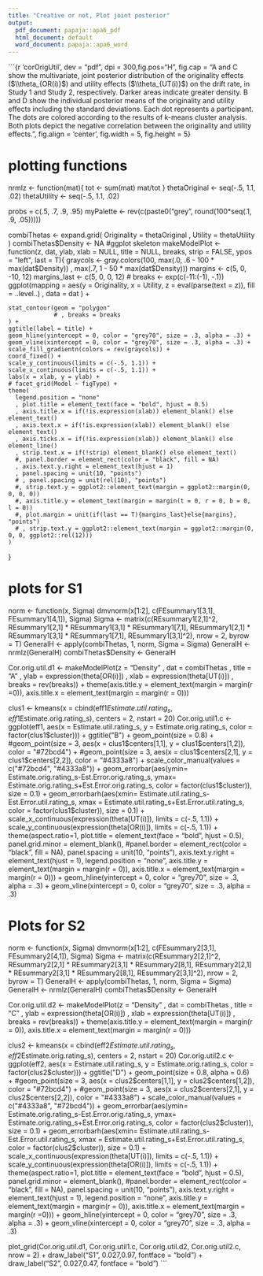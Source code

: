 ```yaml
---
title: "Creative or not, Plot joint posterior"
output:
  pdf_document: papaja::apa6_pdf
  html_document: default
  word_document: papaja::apa6_word
---
```

```{r 'corOrigUtil', dev = "pdf", dpi = 300,fig.pos="H", fig.cap = "A and C show the multivariate, joint posterior distribution of the originality effects ($\\theta_{OR(i)}$) and utility effects ($\\theta_{UT(i)}$) on the drift rate, in Study 1 and Study 2, respectively. Darker areas indicate greater density. B and D show the individual posterior means of the originality and utility effects including the standard deviations. Each dot represents a participant. The dots are colored according to the results of k-means cluster analysis. Both plots depict the negative correlation between the originality and utility effects.", fig.align = 'center', fig.width = 5, fig.height = 5}

# plotting functions
nrmlz <- function(mat){
  tot <- sum(mat)
  mat/tot
}
thetaOriginal <- seq(-.5, 1.1, .02)
thetaUtility <- seq(-.5, 1.1, .02)


probs = c(.5, .7, .9, .95)
myPalette <- rev(c(paste0("grey", round(100*seq(.1, .9, .05)))))

combiThetas <- expand.grid(
  Originality = thetaOriginal
  , Utility = thetaUtility
)
combiThetas$Density <- NA
#ggplot skeleton
makeModelPlot <- function(z, dat, ylab, xlab = NULL, title = NULL, breaks, strip = FALSE, ypos = "left", last = T){
  graycols <- gray.colors(100, max(.0, .6 - 100 * max(dat$Density))
                          , max(.7, 1 - 50 * max(dat$Density)))
  margins <- c(5, 0, -10, 12)
  margins_last <- c(5, 0, 0, 12)
  # breaks <- exp(c(-11:(-1), -.1))
  ggplot(mapping = aes(y = Originality, x = Utility, z = eval(parse(text = z)), fill = ..level..)
         , data = dat
  ) +
    
    stat_contour(geom = "polygon"
                 # , breaks = breaks
    ) +
    ggtitle(label = title) +
    geom_hline(yintercept = 0, color = "grey70", size = .3, alpha = .3) +
    geom_vline(xintercept = 0, color = "grey70", size = .3, alpha = .3) +
    scale_fill_gradientn(colors = rev(graycols)) +
    coord_fixed() +
    scale_y_continuous(limits = c(-.5, 1.1)) +
    scale_x_continuous(limits = c(-.5, 1.1)) +
    labs(x = xlab, y = ylab) +
    # facet_grid(Model ~ figType) +
    theme(
      legend.position = "none"
      , plot.title = element_text(face = "bold", hjust = 0.5)
      , axis.title.x = if(!is.expression(xlab)) element_blank() else element_text()
      , axis.text.x = if(!is.expression(xlab)) element_blank() else element_text()
      , axis.ticks.x = if(!is.expression(xlab)) element_blank() else element_line()
      , strip.text.x = if(!strip) element_blank() else element_text()
      #, panel.border = element_rect(color = "black", fill = NA)
      , axis.text.y.right = element_text(hjust = 1)
      , panel.spacing = unit(10, "points")
      # , panel.spacing = unit(rel(10), "points")
      #, strip.text.y = ggplot2::element_text(margin = ggplot2::margin(0, 0, 0, 0))
      #, axis.title.y = element_text(margin = margin(t = 0, r = 0, b = 0, l = 0))
      #, plot.margin = unit(if(last == T){margins_last}else{margins}, "points")
      # , strip.text.y = ggplot2::element_text(margin = ggplot2::margin(0, 0, 0, ggplot2::rel(12)))
    )
}

# plots for S1
norm <- function(x, Sigma) dmvnorm(x[1:2], c(FEsummary1[3,1], FEsummary1[4,1]), Sigma)
Sigma <- matrix(c(REsummary1[2,1]^2, 
                  REsummary1[2,1] * REsummary1[3,1] * REsummary1[7,1], 
                  REsummary1[2,1] * REsummary1[3,1] * REsummary1[7,1], 
                  REsummary1[3,1]^2), 
                nrow = 2, byrow = T)
GeneralH <- apply(combiThetas, 1, norm, Sigma = Sigma)
GeneralH <- nrmlz(GeneralH)
combiThetas$Density <- GeneralH

Cor.orig.util.d1 <- makeModelPlot(z = "Density"
                           , dat = combiThetas
                           , title = "A"
                           , ylab = expression(theta[OR(i)])
                           , xlab = expression(theta[UT(i)])
                           , breaks = rev(breaks)) +
  theme(axis.title.y = element_text(margin = margin(r =0)),
        axis.title.x = element_text(margin = margin(r = 0)))

clus1 <- kmeans(x = cbind(eff1$Estimate.util.rating_s, eff1$Estimate.orig.rating_s), centers = 2, nstart = 20)
Cor.orig.util1.c <- 
  ggplot(eff1, aes(x = Estimate.util.rating_s, y = Estimate.orig.rating_s, color = factor(clus1$cluster))) +
  ggtitle("B") +
  geom_point(size = 0.8) +
  #geom_point(size = 3, aes(x = clus1$centers[1,1], y = clus1$centers[1,2]), color = "#72bcd4") +
  #geom_point(size = 3, aes(x = clus1$centers[2,1], y = clus1$centers[2,2]), color = "#4333a8") +
  scale_color_manual(values = c("#72bcd4", "#4333a8")) +
  geom_errorbar(aes(ymin= Estimate.orig.rating_s-Est.Error.orig.rating_s, ymax= Estimate.orig.rating_s+Est.Error.orig.rating_s, color = factor(clus1$cluster)), size = 0.1) +
  geom_errorbarh(aes(xmin= Estimate.util.rating_s-Est.Error.util.rating_s, xmax = Estimate.util.rating_s+Est.Error.util.rating_s, color = factor(clus1$cluster)), size = 0.1) +
  scale_x_continuous(expression(theta[UT(i)]), limits = c(-.5, 1.1)) +
  scale_y_continuous(expression(theta[OR(i)]), limits = c(-.5, 1.1)) +
  theme(aspect.ratio=1,
        plot.title = element_text(face = "bold", hjust = 0.5),
        panel.grid.minor = element_blank(),
        #panel.border = element_rect(color = "black", fill = NA),
        panel.spacing = unit(10, "points"),
        axis.text.y.right = element_text(hjust = 1),
        legend.position = "none",
        axis.title.y = element_text(margin = margin(r = 0)),
        axis.title.x = element_text(margin = margin(r = 0))) +
  geom_hline(yintercept = 0, color = "grey70", size = .3, alpha = .3) +
  geom_vline(xintercept = 0, color = "grey70", size = .3, alpha = .3)


# Plots for S2
norm <- function(x, Sigma) dmvnorm(x[1:2], c(FEsummary2[3,1], FEsummary2[4,1]), Sigma)
Sigma <- matrix(c(REsummary2[2,1]^2, 
                  REsummary2[2,1] * REsummary2[3,1] * REsummary2[8,1], 
                  REsummary2[2,1] * REsummary2[3,1] * REsummary2[8,1], 
                  REsummary2[3,1]^2), 
                nrow = 2, byrow = T)
GeneralH <- apply(combiThetas, 1, norm, Sigma = Sigma)
GeneralH <- nrmlz(GeneralH)
combiThetas$Density <- GeneralH

Cor.orig.util.d2 <- makeModelPlot(z = "Density"
                           , dat = combiThetas
                           , title = "C"
                           , ylab = expression(theta[OR(i)])
                           , xlab = expression(theta[UT(i)])
                           , breaks = rev(breaks)) +
  theme(axis.title.y = element_text(margin = margin(r = 0)),
        axis.title.x = element_text(margin = margin(r = 0)))

clus2 <- kmeans(x = cbind(eff2$Estimate.util.rating_s, eff2$Estimate.orig.rating_s), centers = 2, nstart = 20)
Cor.orig.util2.c <- 
  ggplot(eff2, aes(x = Estimate.util.rating_s, y = Estimate.orig.rating_s, color = factor(clus2$cluster))) +
  ggtitle("D") +
  geom_point(size = 0.8, alpha = 0.6) +
  #geom_point(size = 3, aes(x = clus2$centers[1,1], y = clus2$centers[1,2]), color = "#72bcd4") +
  #geom_point(size = 3, aes(x = clus2$centers[2,1], y = clus2$centers[2,2]), color = "#4333a8") +
  scale_color_manual(values = c("#4333a8", "#72bcd4")) +
  geom_errorbar(aes(ymin= Estimate.orig.rating_s-Est.Error.orig.rating_s, ymax= Estimate.orig.rating_s+Est.Error.orig.rating_s, color = factor(clus2$cluster)), size = 0.1) +
  geom_errorbarh(aes(xmin= Estimate.util.rating_s-Est.Error.util.rating_s, xmax = Estimate.util.rating_s+Est.Error.util.rating_s, color = factor(clus2$cluster)), size = 0.1) +
  scale_x_continuous(expression(theta[UT(i)]), limits = c(-.5, 1.1)) +
  scale_y_continuous(expression(theta[OR(i)]), limits = c(-.5, 1.1)) +
  theme(aspect.ratio=1,
        plot.title = element_text(face = "bold", hjust = 0.5),
        panel.grid.minor = element_blank(),
        #panel.border = element_rect(color = "black", fill = NA),
        panel.spacing = unit(10, "points"),
        axis.text.y.right = element_text(hjust = 1),
        legend.position = "none",
        axis.title.y = element_text(margin = margin(r = 0)),
        axis.title.x = element_text(margin = margin(r =0))) +
  geom_hline(yintercept = 0, color = "grey70", size = .3, alpha = .3) +
  geom_vline(xintercept = 0, color = "grey70", size = .3, alpha = .3)

plot_grid(Cor.orig.util.d1, Cor.orig.util1.c, Cor.orig.util.d2, Cor.orig.util2.c, nrow = 2) +
  draw_label("S1", 0.027,0.97, fontface = "bold") +
  draw_label("S2", 0.027,0.47, fontface = "bold")
```




























